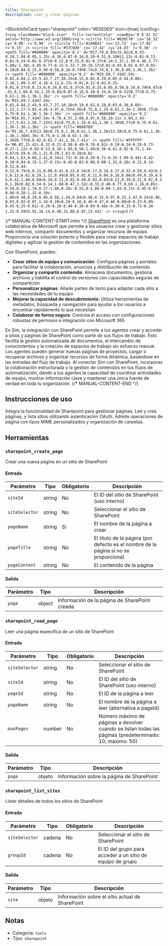 ```yaml
---
title: Sharepoint
description: Leer y crear páginas
---
```



<BlockInfoCard 
  type="sharepoint"
  color="#E0E0E0"
  icon={true}
  iconSvg={`<svg className="block-icon"  fill='currentColor' viewBox='0 0 32 32' xmlns='http://www.w3.org/2000/svg'>
      <circle fill='#036C70' cx='16.31' cy='8.90' r='8.90' />
      <circle fill='#1A9BA1' cx='23.72' cy='17.05' r='8.15' />
      <circle fill='#37C6D0' cx='17.42' cy='24.83' r='6.30' />
      <path
        fill='#000000'
        opacity='0.1'
        d='M17.79,8.03v15.82c0,0.55-0.34,1.04-0.85,1.25c-0.16,0.07-0.34,0.10-0.51,0.10H11.13c-0.01-0.13-0.01-0.24-0.01-0.37c0-0.12,0-0.25,0.01-0.37c0.14-2.37,1.59-4.46,3.77-5.40v-1.38c-4.85-0.77-8.15-5.32-7.39-10.17c0.01-0.03,0.01-0.07,0.02-0.10c0.04-0.25,0.09-0.50,0.16-0.74h8.74c0.74,0,1.36,0.60,1.36,1.36z'
      />
      <path
        fill='#000000'
        opacity='0.2'
        d='M15.69,7.41H7.54c-0.82,4.84,2.43,9.43,7.27,10.25c0.15,0.02,0.29,0.05,0.44,0.06c-2.30,1.09-3.97,4.18-4.12,6.73c-0.01,0.12-0.02,0.25-0.01,0.37c0,0.13,0,0.24,0.01,0.37c0.01,0.25,0.05,0.50,0.10,0.74h4.47c0.55,0,1.04-0.34,1.25-0.85c0.07-0.16,0.10-0.34,0.10-0.51V8.77c0-0.75-0.61-1.36-1.36-1.36z'
      />
      <path
        fill='#000000'
        opacity='0.2'
        d='M15.69,7.41H7.54c-0.82,4.84,2.43,9.43,7.27,10.26c0.10,0.02,0.20,0.03,0.30,0.05c-2.22,1.17-3.83,4.26-3.97,6.75h4.56c0.75,0,1.35-0.61,1.36-1.36V8.77c0-0.75-0.61-1.36-1.36-1.36z'
      />
      <path
        fill='#000000'
        opacity='0.2'
        d='M14.95,7.41H7.54c-0.78,4.57,2.08,8.97,6.58,10.11c-1.84,2.43-2.27,5.61-2.58,7.22h3.82c0.75,0,1.35-0.61,1.36-1.36V8.77c0-0.75-0.61-1.36-1.36-1.36z'
      />
      <path
        fill='#008789'
        d='M1.36,7.41h13.58c0.75,0,1.36,0.61,1.36,1.36v13.58c0,0.75-0.61,1.36-1.36,1.36H1.36c-0.75,0-1.36-0.61-1.36-1.36V8.77C0,8.02,0.61,7.41,1.36,7.41z'
      />
      <path
        fill='#FFFFFF'
        d='M6.07,15.42c-0.32-0.21-0.58-0.49-0.78-0.82c-0.19-0.34-0.28-0.73-0.27-1.12c-0.02-0.53,0.16-1.05,0.50-1.46c0.36-0.41,0.82-0.71,1.34-0.87c0.59-0.19,1.21-0.29,1.83-0.28c0.82-0.03,1.63,0.08,2.41,0.34v1.71c-0.34-0.20-0.71-0.35-1.09-0.44c-0.42-0.10-0.84-0.15-1.27-0.15c-0.45-0.02-0.90,0.08-1.31,0.28c-0.31,0.14-0.52,0.44-0.52,0.79c0,0.21,0.08,0.41,0.22,0.56c0.17,0.18,0.37,0.32,0.59,0.42c0.25,0.12,0.62,0.29,1.11,0.49c0.05,0.02,0.11,0.04,0.16,0.06c0.49,0.19,0.96,0.42,1.40,0.69c0.34,0.21,0.62,0.49,0.83,0.83c0.21,0.39,0.31,0.82,0.30,1.26c0.02,0.54-0.14,1.08-0.47,1.52c-0.33,0.40-0.77,0.69-1.26,0.85c-0.58,0.18-1.19,0.27-1.80,0.26c-0.55,0-1.09-0.04-1.63-0.13c-0.45-0.07-0.90-0.20-1.32-0.39v-1.80c0.40,0.29,0.86,0.50,1.34,0.64c0.48,0.15,0.97,0.23,1.47,0.24c0.46,0.03,0.92-0.07,1.34-0.28c0.29-0.16,0.46-0.47,0.46-0.80c0-0.23-0.09-0.45-0.25-0.61c-0.20-0.20-0.44-0.36-0.69-0.48c-0.30-0.15-0.73-0.34-1.31-0.59C6.91,16.14,6.48,15.80,6.07,15.42z'
      />
    </svg>`}
/>

{/* MANUAL-CONTENT-START:intro */}
[SharePoint](https://www.microsoft.com/en-us/microsoft-365/sharepoint/collaboration) es una plataforma colaborativa de Microsoft que permite a los usuarios crear y gestionar sitios web internos, compartir documentos y organizar recursos de equipo. Proporciona una solución potente y flexible para crear espacios de trabajo digitales y agilizar la gestión de contenidos en las organizaciones.

Con SharePoint, puedes:

- **Crear sitios de equipo y comunicación**: Configura páginas y portales para facilitar la colaboración, anuncios y distribución de contenido
- **Organizar y compartir contenido**: Almacena documentos, gestiona archivos y habilita el control de versiones con capacidades seguras de compartición
- **Personalizar páginas**: Añade partes de texto para adaptar cada sitio a las necesidades de tu equipo
- **Mejorar la capacidad de descubrimiento**: Utiliza herramientas de metadatos, búsqueda y navegación para ayudar a los usuarios a encontrar rápidamente lo que necesitan
- **Colaborar de forma segura**: Controla el acceso con configuraciones robustas de permisos e integración con Microsoft 365

En Sim, la integración con SharePoint permite a tus agentes crear y acceder a sitios y páginas de SharePoint como parte de sus flujos de trabajo. Esto facilita la gestión automatizada de documentos, el intercambio de conocimientos y la creación de espacios de trabajo sin esfuerzo manual. Los agentes pueden generar nuevas páginas de proyectos, cargar o recuperar archivos y organizar recursos de forma dinámica, basándose en las entradas del flujo de trabajo. Al conectar Sim con SharePoint, incorporas la colaboración estructurada y la gestión de contenidos en tus flujos de automatización, dando a tus agentes la capacidad de coordinar actividades de equipo, mostrar información clave y mantener una única fuente de verdad en toda tu organización.
{/* MANUAL-CONTENT-END */}

## Instrucciones de uso

Integra la funcionalidad de Sharepoint para gestionar páginas. Lee y crea páginas, y lista sitios utilizando autenticación OAuth. Admite operaciones de página con tipos MIME personalizados y organización de carpetas.

## Herramientas

### `sharepoint_create_page`

Crear una nueva página en un sitio de SharePoint

#### Entrada

| Parámetro | Tipo | Obligatorio | Descripción |
| --------- | ---- | -------- | ----------- |
| `siteId` | string | No | El ID del sitio de SharePoint \(uso interno\) |
| `siteSelector` | string | No | Seleccionar el sitio de SharePoint |
| `pageName` | string | Sí | El nombre de la página a crear |
| `pageTitle` | string | No | El título de la página \(por defecto es el nombre de la página si no se proporciona\) |
| `pageContent` | string | No | El contenido de la página |

#### Salida

| Parámetro | Tipo | Descripción |
| --------- | ---- | ----------- |
| `page` | object | Información de la página de SharePoint creada |

### `sharepoint_read_page`

Leer una página específica de un sitio de SharePoint

#### Entrada

| Parámetro | Tipo | Obligatorio | Descripción |
| --------- | ---- | -------- | ----------- |
| `siteSelector` | string | No | Seleccionar el sitio de SharePoint |
| `siteId` | string | No | El ID del sitio de SharePoint \(uso interno\) |
| `pageId` | string | No | El ID de la página a leer |
| `pageName` | string | No | El nombre de la página a leer \(alternativa a pageId\) |
| `maxPages` | number | No | Número máximo de páginas a devolver cuando se listan todas las páginas \(predeterminado: 10, máximo: 50\) |

#### Salida

| Parámetro | Tipo | Descripción |
| --------- | ---- | ----------- |
| `page` | objeto | Información sobre la página de SharePoint |

### `sharepoint_list_sites`

Listar detalles de todos los sitios de SharePoint

#### Entrada

| Parámetro | Tipo | Obligatorio | Descripción |
| --------- | ---- | -------- | ----------- |
| `siteSelector` | cadena | No | Seleccionar el sitio de SharePoint |
| `groupId` | cadena | No | El ID del grupo para acceder a un sitio de equipo de grupo |

#### Salida

| Parámetro | Tipo | Descripción |
| --------- | ---- | ----------- |
| `site` | objeto | Información sobre el sitio actual de SharePoint |

## Notas

- Categoría: `tools`
- Tipo: `sharepoint`
